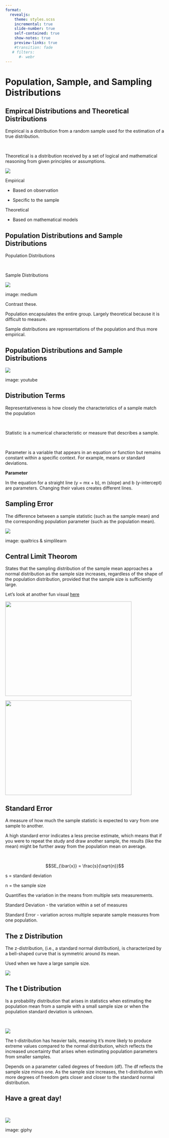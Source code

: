 ```yaml
---
format:
  revealjs: 
    theme: styles.scss
    incremental: true 
    slide-number: true
    self-contained: true
    show-notes: true
    preview-links: true
    #transition: fade
   # filters:
      #- webr
---
```


# Population, Sample, and Sampling Distributions



## Empircal Distributions and Theoretical Distributions

Empirical is [a distribution from a random sample used for the estimation of a true distribution]{.blue}.

<br>

Theoretical is [a distribution received by a set of logical and mathematical reasoning from given principles or assumptions]{.blue}.


![](images2/em.png){fig-align="center"}


::: notes

Empirical 

* Based on observation 

* Specific to the sample

Theoretical 

* Based on mathematical models


::: 


## Population Distributions and Sample Distributions


[Population Distributions]{.blue}  

<br>

[Sample Distributions]{.blue}


![](images2/popsam.png){fig-align="center"}

::: footer

image: medium 

::: 

::: notes

Contrast these. 

Population encapsulates the entire group. Largely theoretical because it is difficult to measure. 


Sample distributions are representations of the population and thus more empirical. 


::: 

## Population Distributions and Sample Distributions

![](images2/sam.png){fig-align="center"}

::: footer

image: youtube

::: 

## Distribution Terms

[Representativeness]{.blue} is how closely the characteristics of a sample match the population

<br>

[Statistic]{.blue} is a numerical characteristic or measure that describes a sample.

<br>

[Parameter]{.blue} is a variable that appears in an [equation or function]{.orange} but remains [constant]{.orange} within a specific context. For example, means or standard deviations. 


::: notes

**Parameter**

In the equation for a straight line (y = mx + b), m (slope) and b (y-intercept) are parameters. Changing their values creates different lines.


:::

## Sampling Error

The [difference between]{.orange} a sample statistic (such as the sample mean) and the corresponding population parameter (such as the population mean).

![](images2/error1.png){fig-align="center"}



::: footer

image: qualtrics & simplilearn

::: 


## Central Limit Theorom 

States that the sampling distribution of the sample mean [approaches a normal distribution as the sample size increases]{.blue}, [regardless of the shape of the population distribution]{.orange}, provided that the sample size is sufficiently large.

Let's look at another fun visual [here](https://anilz.shinyapps.io/Central_Limit_Theorem/)

![](images2/clt.png){.absolute bottom=30 right=600 width="400" height="300"}

![](images2/sam2.png){.absolute bottom=30 right=100 width="400" height="300"}


## Standard Error

A measure of how much the sample statistic is expected to vary from [one sample to another]{.blue}. 
 
[A high standard error indicates a less precise estimate]{.orange}, which means that if you were to repeat the study and draw another sample, the results (like the mean) might be further away from the population mean on average.
 
<br>
 
 $$SE_{\bar{x}} = \frac{s}{\sqrt{n}}$$

 s = standard deviation
 
 n = the sample size
 
::: notes

Quantifies the variation in the means from multiple sets measurements. 

Standard Deviation - the variation within a set of measures 

Standard Error - variation across multiple separate sample measures from one population. 


:::
 


## The z Distribution 

The z-distribution, (i.e., a standard normal distribution), is characterized by a [bell-shaped curve]{.blue} that is symmetric around its mean.

Used when we have a [large]{.blue} sample size. 


![](images2/z.png){fig-align="center"}





## The t Distribution 

Is a probability distribution that arises in statistics when estimating the population mean from a sample with a [small sample size]{.orange} or [when the population standard deviation is unknown]{.orange}.

<br>

![](images2/t.png){fig-align="center"}

::: notes

The t-distribution has heavier tails, meaning it's more likely to produce extreme values compared to the normal distribution, which reflects the increased uncertainty that arises when estimating population parameters from smaller samples. 

Depends on a parameter called degrees of freedom (df). The df reflects the sample size minus one. As the sample size increases, the t-distribution with more degrees of freedom gets closer and closer to the standard normal distribution.


:::


## Have a great day!

<br>

![](https://media.giphy.com/media/v1.Y2lkPTc5MGI3NjExZ2Q4MWI2b2Y5NHU5bzdiYnJ5anI3NGUyeXFkZ2M3Z2xjaWlsNDB2NyZlcD12MV9pbnRlcm5hbF9naWZfYnlfaWQmY3Q9Zw/GLEppek0U6LFA37je3/giphy.gif){fig-align="center"}


::: footer

image: giphy


::: 
